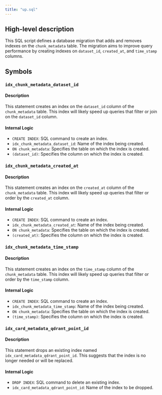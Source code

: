 ```yaml
---
title: "up.sql"
---
```


## High-level description
This SQL script defines a database migration that adds and removes indexes on the `chunk_metadata` table. The migration aims to improve query performance by creating indexes on `dataset_id`, `created_at`, and `time_stamp` columns.

## Symbols

### `idx_chunk_metadata_dataset_id`
#### Description
This statement creates an index on the `dataset_id` column of the `chunk_metadata` table. This index will likely speed up queries that filter or join on the `dataset_id` column.

#### Internal Logic
- `CREATE INDEX`: SQL command to create an index.
- `idx_chunk_metadata_dataset_id`: Name of the index being created.
- `ON chunk_metadata`: Specifies the table on which the index is created.
- `(dataset_id)`: Specifies the column on which the index is created.

### `idx_chunk_metadata_created_at`
#### Description
This statement creates an index on the `created_at` column of the `chunk_metadata` table. This index will likely speed up queries that filter or order by the `created_at` column.

#### Internal Logic
- `CREATE INDEX`: SQL command to create an index.
- `idx_chunk_metadata_created_at`: Name of the index being created.
- `ON chunk_metadata`: Specifies the table on which the index is created.
- `(created_at)`: Specifies the column on which the index is created.

### `idx_chunk_metadata_time_stamp`
#### Description
This statement creates an index on the `time_stamp` column of the `chunk_metadata` table. This index will likely speed up queries that filter or order by the `time_stamp` column.

#### Internal Logic
- `CREATE INDEX`: SQL command to create an index.
- `idx_chunk_metadata_time_stamp`: Name of the index being created.
- `ON chunk_metadata`: Specifies the table on which the index is created.
- `(time_stamp)`: Specifies the column on which the index is created.

### `idx_card_metadata_qdrant_point_id`
#### Description
This statement drops an existing index named `idx_card_metadata_qdrant_point_id`. This suggests that the index is no longer needed or will be replaced.

#### Internal Logic
- `DROP INDEX`: SQL command to delete an existing index.
- `idx_card_metadata_qdrant_point_id`: Name of the index to be dropped.
